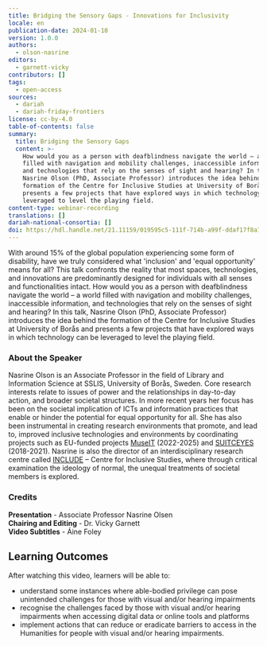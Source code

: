```yaml
---
title: Bridging the Sensory Gaps - Innovations for Inclusivity
locale: en
publication-date: 2024-01-10
version: 1.0.0
authors:
  - olson-nasrine
editors:
  - garnett-vicky
contributors: []
tags:
  - open-access
sources:
  - dariah
  - dariah-friday-frontiers
license: cc-by-4.0
table-of-contents: false
summary:
  title: Bridging the Sensory Gaps
  content: >-
    How would you as a person with deafblindness navigate the world – a world
    filled with navigation and mobility challenges, inaccessible information,
    and technologies that rely on the senses of sight and hearing? In this talk,
    Nasrine Olson (PhD, Associate Professor) introduces the idea behind the
    formation of the Centre for Inclusive Studies at University of Borås and
    presents a few projects that have explored ways in which technology can be
    leveraged to level the playing field.
content-type: webinar-recording
translations: []
dariah-national-consortia: []
doi: https://hdl.handle.net/21.11159/019595c5-111f-714b-a99f-ddaf17f8a742
---
```

With around 15% of the global population experiencing some form of disability, have we truly considered what 'inclusion' and 'equal opportunity' means for all?  This talk confronts the reality that most spaces, technologies, and innovations are predominantly designed for individuals with all senses and functionalities intact.  How would you as a person with deafblindness navigate the world – a world filled with navigation and mobility challenges, inaccessible information, and technologies that rely on the senses of sight and hearing?  In this talk, Nasrine Olson (PhD, Associate Professor) introduces the idea behind the formation of the Centre for Inclusive Studies at University of Borås and presents a few projects that have explored ways in which technology can be leveraged to level the playing field.

### About the Speaker

Nasrine Olson is an Associate Professor in the field of Library and Information Science at SSLIS, University of Borås, Sweden. Core research interests relate to issues of power and the relationships in day-to-day action, and broader societal structures. In more recent years her focus has been on the societal implication of ICTs and information practices that enable or hinder the potential for equal opportunity for all. She has also been instrumental in creating research environments that promote, and lead to, improved inclusive technologies and environments by coordinating projects such as EU-funded projects [MuseIT](https://www.muse-it.eu/) (2022-2025) and [SUITCEYES](https://suitceyes.eu/) (2018-2021). Nasrine is also the director of an interdisciplinary research centre called [INCLUDE](https://www.hb.se/en/research/research-portal/centres/include--centre-for-inclusive-studies/) – Centre for Inclusive Studies, where through critical examination the ideology of normal, the unequal treatments of societal members is explored.

### C﻿redits

**P﻿resentation** - Associate Professor Nasrine Olsen\
**Chairing and Editing** - Dr. Vicky Garnett\
**Video Subtitles** - Áine Foley

## L﻿earning Outcomes

A﻿fter watching this video, learners will be able to:

* u﻿nderstand some instances where able-bodied privilege can pose unintended challenges for those with visual and/or hearing impairments
* r﻿ecognise the challenges faced by those with visual and/or hearing impairments when accessing digital data or online tools and platforms
* i﻿mplement actions that can reduce or eradicate barriers to access in the Humanities for people with visual and/or hearing impairments.

<VideoCard provider="youtube" id="WpJW3ojBhCU" title="Bridging the Sensory Gaps" subtitle="Click here to view" src="/assets/content/assets/en/resources/hosted/bridging-the-sensory-gaps-innovations-for-inclusivity/nasrine-olson-thumbnail.png" />
